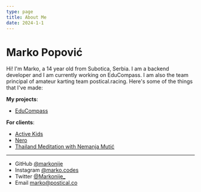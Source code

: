 ```yaml
---
type: page
title: About Me
date: 2024-1-1
---
```


# Marko Popović

Hi! I'm Marko, a 14 year old from Subotica, Serbia. I am a backend developer and I am currently working on EduCompass. I am also the team principal of amateur karting team postical.racing. Here's some of the things that I've made:

**My projects**:
- [EduCompass](https://educompass.rs)

**For clients**:
- [Active Kids](https://activekids.rs)
- [Nero](https://nero.rs)
- [Thailand Meditation with Nemanja Mutić](https://meditacijanatajlandu.com)

---

- GitHub [@markonije](https://github.com/markonije)
- Instagram [@marko.codes](https://instagram.com/marko.codes)
- Twitter [@Markonije_](https://twitter.com/Markonije_)
- Email marko@postical.co
